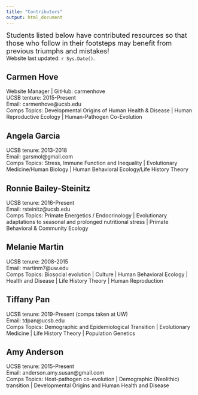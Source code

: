 ```yaml
---
title: "Contributors"
output: html_document
---
```

<font size="4"> Students listed below have contributed resources so that those who follow in their footsteps may benefit from previous triumphs and mistakes! 
</font size="4">
<br>
Website last updated: `r Sys.Date()`.
</font size="4">
<br>

## Carmen Hove
Website Manager | GitHub: carmenhove\
UCSB tenture: 2015-Present\
Email: carmenhove@ucsb.edu \
Comps Topics: Developmental Origins of Human Health & Disease | Human Reproductive Ecology | Human-Pathogen Co-Evolution
 
## Angela Garcia 
UCSB tenure: 2013-2018\
Email: garsmol@gmail.com\
Comps Topics: Stress, Immune Function and Inequality | Evolutionary Medicine/Human Biology | Human Behavioral Ecology/Life History Theory 

## Ronnie Bailey-Steinitz
UCSB tenure: 2016-Present\
Email: rsteinitz@ucsb.edu\
Comps Topics: Primate Energetics / Endocrinology | Evolutionary adaptations to seasonal and prolonged nutritional stress | Primate Behavioral & Community Ecology

## Melanie Martin
UCSB tenure: 2008-2015\
Email: martinm7@uw.edu\
Comps Topics: Biosocial evolution | Culture | Human Behavioral Ecology | Health and Disease | Life History Theory | Human Reproduction

## Tiffany Pan
UCSB tenure: 2019-Present (comps taken at UW)\
Email: tdpan@ucsb.edu\
Comps Topics: Demographic and Epidemiological Transition | Evolutionary Medicine | Life History Theory | Population Genetics

## Amy Anderson
UCSB tenure: 2015-Present\
Email: anderson.amy.susan@gmail.com\
Comps Topics: Host-pathogen co-evolution | Demographic (Neolithic) transition | Developmental Origins and Human Health and Disease
